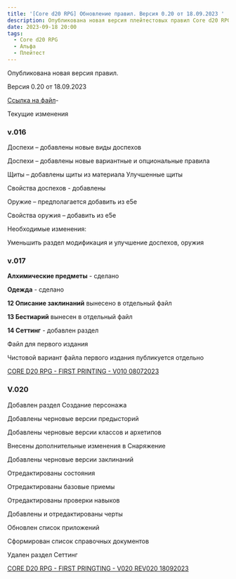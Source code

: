 ```yaml
---
title: '[Core d20 RPG] Обновление правил. Версия 0.20 от 18.09.2023 '
description: Опубликована новая версия плейтестовых правил Core d20 RPG
date: 2023-09-18 20:00
tags:
  - Core d20 RPG
  - Альфа
  - Плейтест
---
```


Опубликована новая версия правил.

Версия 0.20 от 18.09.2023

[Ссылка на файл](https://1drv.ms/w/s!Atcrhwwo1lBA4rJxN269ggsPOOkL4g?e=Y9GmLH)- 

Текущие изменения

<Link id="core-d20/cored20rpg-v0015-25052023" title="Версия 0.15" />

### v.016

<Link id="core-d20/cored20rpg-v0015-02062023" title="Версия 0.16" />

Доспехи – добавлены новые виды доспехов

Доспехи – добавлены новые вариантные и опциональные правила

Щиты – добавлены щиты из материала Улучшенные щиты

Свойства доспехов - добавлены

Оружие – предполагается добавить из е5е

Свойства оружия – добавить из е5е

Необходимые изменения:

Уменьшить раздел модификация и улучшение доспехов, оружия


### v.017

**Алхимические предметы** - сделано

**Одежда** - сделано

**12 Описание заклинаний** вынесено в отдельный файл

**13 Бестиарий** вынесен в отдельный файл

**14 Сеттинг** - добавлен раздел

Файл для первого издания

Чистовой вариант файла первого издания публикуется отдельно

[CORE D20 RPG - FIRST PRINTING - V010 08072023](https://1drv.ms/w/s!Atcrhwwo1lBA34MDRyLh_UII6GCGfQ?e=rF3DlG)

<Link id="core-d20/cored20rpg-v0015-07072023" title="Версия 0.17" />

### V.020

Добавлен раздел Создание персонажа

Добавлены черновые версии предысторий

Добавлены черновые версии классов и архетипов

Внесены дополнительные изменения в Снаряжение

Добавлены черновые версии заклинаний

Отредактированы состояния

Отредактированы базовые приемы

Отредактированы проверки навыков

Добавлены и отредактированы черты

Обновлен список приложений

Сформирован список справочных документов

Удален раздел Сеттинг

[CORE D20 RPG - FIRST PRINGTING - V020 REV020 18092023](https://1drv.ms/w/s!Atcrhwwo1lBA4rJxN269ggsPOOkL4g?e=Y9GmLH)

<Link id="core-d20/cored20rpg-v0020-18092023" title="Версия 0.20" />





